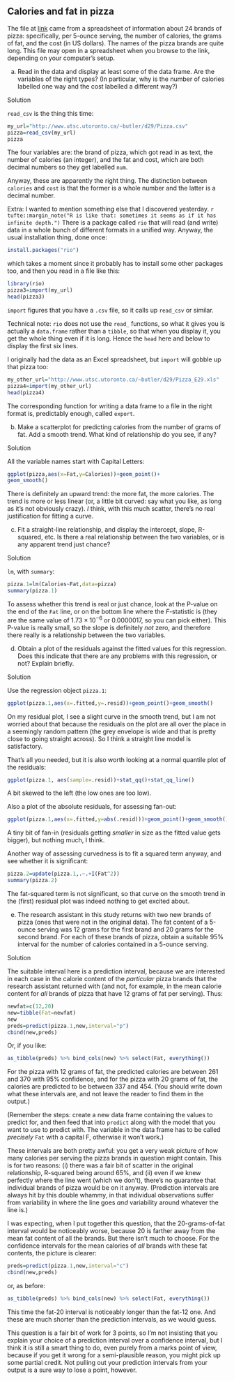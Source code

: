 ##  Calories and fat in pizza


 
The file at
[link](http://www.utsc.utoronto.ca/~butler/d29/Pizza.csv) 
came from a spreadsheet of information about 24 brands
of pizza: specifically, per 5-ounce serving, the number of calories,
the grams of fat, and the cost (in US dollars). The names of the pizza
brands are quite long. This file may open in a spreadsheet when you
browse to the link, depending on your computer's setup.



(a) Read in the data and display at least some of the data
frame. Are the variables of the right types? (In particular, why is
the number of calories labelled one way and the cost labelled a
different way?)

Solution


`read_csv` is the thing this time:
```r
my_url="http://www.utsc.utoronto.ca/~butler/d29/Pizza.csv"
pizza=read_csv(my_url)
pizza
```

    

The four variables are: the brand of pizza, which got read in as text,
the number of calories (an integer), and the fat and cost, which are
both decimal numbers so they get labelled `num`.

Anyway, these are apparently the right thing. The distinction between
`calories` and `cost` is that the former is a whole
number and the latter is a decimal number.

Extra: I wanted to mention something else that I discovered
yesterday.
`r tufte::margin_note("R is like that: sometimes it seems as if it has  infinite depth.")` 
There is a package called `rio` that will
read (and write) data in a whole bunch of different formats in a
unified way.\endnote{It does this by figuring what kind of thing you
have, from the extension to its filename, and then calling an
appropriate function to read in or write out the data. This is an
excellent example of "standing on the shoulders of giants" to make
our lives easier. The software does the hard work of figuring out
what kind of thing you have and how to read it in; all we do is say `import`.} Anyway, the usual installation thing, done once:

```r
install.packages("rio")
```

 

which takes a moment since it probably has to install some other
packages too, and then you read in a file like this:

```r
library(rio)
pizza3=import(my_url)
head(pizza3)
```

 

`import` figures that you have a `.csv` file, so it
calls up `read_csv` or similar.

Technical note: `rio` does not use the `read_`
functions, so what it gives you is actually a `data.frame`
rather than a `tibble`, so that when you display it, you get
the whole thing even if it is long. Hence the `head` here and
below to display the first six lines.

I originally had the data as an Excel spreadsheet, but `import`
will gobble up that pizza too:

```r
my_other_url="http://www.utsc.utoronto.ca/~butler/d29/Pizza_E29.xls"
pizza4=import(my_other_url)
head(pizza4)
```

 

The corresponding function for writing a data frame to a file in the
right format is, predictably enough, called `export`.


(b) Make a scatterplot for predicting calories from the number
of grams of fat. Add a smooth trend. What kind of relationship do
you see, if any?

Solution


All the variable names start with Capital Letters:
```r
ggplot(pizza,aes(x=Fat,y=Calories))+geom_point()+
geom_smooth()
```

       

There is definitely an upward trend: the more fat, the more
calories. The trend is more or less linear (or, a little bit curved:
say what you like, as long as it's not obviously crazy). *I*
think, with this much scatter, there's no real justification for
fitting a curve.
 

(c) Fit a straight-line relationship, and display the intercept,
slope, R-squared, etc. Is there a real relationship between the two
variables, or is any apparent trend just chance?

Solution


`lm`, with `summary`:
```r
pizza.1=lm(Calories~Fat,data=pizza)
summary(pizza.1)
```

       

To assess whether this trend is real or just chance, look at the
P-value on the end of the `Fat` line, or on the bottom line
where the $F$-statistic is (they are the same value of $1.73\times
10^{-6}$ or 0.0000017, so you can pick either). This P-value is
really small, so the slope is definitely *not* zero, and
therefore there really is a relationship between the two variables.
 

(d) Obtain a plot of the residuals against the fitted values
for this regression. Does this indicate that there are any problems
with this regression, or not? Explain briefly.

Solution


Use the regression object `pizza.1`:

```r
ggplot(pizza.1,aes(x=.fitted,y=.resid))+geom_point()+geom_smooth()
```

 

On my residual plot, I see a slight curve in the smooth trend,
but I am not worried about that because the residuals on the plot are
all over the place in a seemingly random pattern (the grey envelope is
wide and that is pretty close to going straight across). So I think a
straight line model is satisfactory. 

That's all you needed, but it is also worth looking at a normal
quantile plot of the residuals:

```r
ggplot(pizza.1, aes(sample=.resid))+stat_qq()+stat_qq_line()
```

 

A bit skewed to the left (the low ones are too low).

Also a plot of the absolute residuals, for assessing fan-out:

```r
ggplot(pizza.1,aes(x=.fitted,y=abs(.resid)))+geom_point()+geom_smooth()
```

 

A tiny bit of fan-in (residuals getting *smaller* in size as the
fitted value gets bigger), but nothing much, I think.

Another way of assessing curvedness is to fit a squared term anyway,
and see whether it is significant:

```r
pizza.2=update(pizza.1,.~.+I(Fat^2))
summary(pizza.2)
```

 

The fat-squared term is not significant, so that curve on the smooth trend
in the (first) residual plot was indeed nothing to get excited about.
 

(e) The research assistant in this study returns with two
new brands of pizza (ones that were not in the original data). The
fat content of a 5-ounce serving was 12 grams for the first brand
and 20 grams for the second brand. For each of these brands of
pizza, obtain a suitable 95\% interval for the number of calories
contained in a 5-ounce serving.

Solution


The suitable interval here is a prediction interval, because we
are interested in each case in the calorie content of the
*particular* pizza brands that the research assistant
returned with (and not, for example, in the mean calorie content
for *all* brands of pizza that have 12 grams of fat per
serving). Thus:
```r
newfat=c(12,20)
new=tibble(Fat=newfat)
new
preds=predict(pizza.1,new,interval="p")
cbind(new,preds)
```

       

Or, if you like:

```r
as_tibble(preds) %>% bind_cols(new) %>% select(Fat, everything())
```

 

For the pizza with 12 grams of fat, the predicted calories are between
261 and 370 with 95\% confidence, and for the pizza with 20 grams of
fat, the calories are predicted to be between 337 and 454. (You should
write down what these intervals are, and not leave the reader to find
them in the output.)

(Remember the steps: create a new data frame containing the values to
predict for, and then feed that into `predict` along with the
model that you want to use to predict with. The variable in the data
frame has to be called *precisely* `Fat` with a capital F,
otherwise it won't work.)

These intervals are both pretty awful: you get a very weak picture of
how many calories per serving the pizza brands in question might
contain. This is for two reasons: (i) there was a fair bit of scatter
in the original relationship, R-squared being around 65\%, and (ii)
even if we knew perfectly where the line went (which we don't),
there's no guarantee that individual brands of pizza would be on it
anyway. (Prediction intervals are always hit by this double whammy, in
that individual observations suffer from variability in where the line
goes *and* variability around whatever the line is.)

I was expecting, when I put together this question, that the
20-grams-of-fat interval would  be noticeably worse, because 20 is
farther away from the mean fat content of all the brands. But there
isn't much to choose. For the confidence intervals for the mean
calories of *all* brands with these fat contents, the picture is clearer:

```r
preds=predict(pizza.1,new,interval="c")
cbind(new,preds)
```

 

or, as before:

```r
as_tibble(preds) %>% bind_cols(new) %>% select(Fat, everything())
```

 

This time the fat-20 interval is noticeably longer than the fat-12
one. And these are much shorter than the prediction intervals, as we
would guess.

This question is a fair bit of work for 3 points, so I'm not insisting that you explain
your choice of a prediction interval over a confidence interval, but I
think it is still a smart thing to do, even purely from a marks point
of view, because if you get it wrong for a semi-plausible reason, you
might pick up some partial credit. Not pulling out your prediction
intervals from your output is a sure way to lose a point, however.
 


